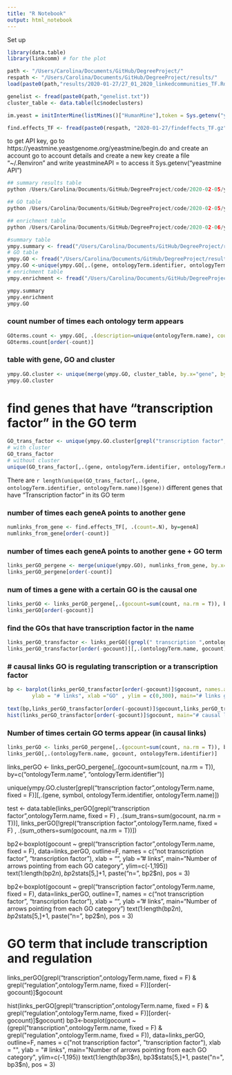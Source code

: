 ```yaml
---
title: "R Notebook"
output: html_notebook
---
```

Set up
```r
library(data.table)
library(linkcomm) # for the plot

path <- "/Users/Carolina/Documents/GitHub/DegreeProject/" 
respath <- "/Users/Carolina/Documents/GitHub/DegreeProject/results/"
load(paste0(path,"results/2020-01-27/27_01_2020_linkedcommunities_TF.Rdata"))

genelist <- fread(paste0(path,"genelist.txt"))
cluster_table <- data.table(lc$nodeclusters)

im.yeast = initInterMine(listMines()["HumanMine"],token = Sys.getenv("yeastmine API"))

find.effects_TF <- fread(paste0(respath, "2020-01-27/findeffects_TF.gz"))
```

to get API key, go to https://yeastmine.yeastgenome.org/yeastmine/begin.do and create an account
go to account details and create a new key
create a file "~/.Renviron" and write yeastmineAPI = <token you just created>
to access it Sys.getenv("yeastmine API")
```python
## summary results table
python /Users/Carolina/Documents/GitHub/DegreeProject/code/2020-02-05/yeastmineanalysis.py > /Users/Carolina/Documents/GitHub/DegreeProject/results/2020-02-05/yeastminepy/yeastmine_summary_py.txt

## GO table
python /Users/Carolina/Documents/GitHub/DegreeProject/code/2020-02-05/yeastmine_ontology.py > /Users/Carolina/Documents/GitHub/DegreeProject/results/2020-02-05/yeastminepy/yeastmine_ontology_py.txt

## enrichment table
python /Users/Carolina/Documents/GitHub/DegreeProject/code/2020-02-06/yeastminepy_goenrichment.py > /Users/Carolina/Documents/GitHub/DegreeProject/results/2020-02-06/enrichment.txt
```


```r
#summary table
ympy.summary <- fread("/Users/Carolina/Documents/GitHub/DegreeProject/results/2020-02-05/yeastminepy/yeastmine_summary_py.txt")
# GO table
ympy.GO <- fread("/Users/Carolina/Documents/GitHub/DegreeProject/results/2020-02-05/yeastminepy/yeastmine_ontology_py.txt")
ympy.GO <-unique(ympy.GO[,.(gene, ontologyTerm.identifier, ontologyTerm.name)])
# enrichment table
ympy.enrichment <- fread("/Users/Carolina/Documents/GitHub/DegreeProject/results/2020-02-06/enrichment.txt")
```

```r
ympy.summary
ympy.enrichment
ympy.GO
```

### count number of times each ontology term appears
```r
GOterms.count <- ympy.GO[, .(description=unique(ontologyTerm.name), count = .N), by = ontologyTerm.identifier]
GOterms.count[order(-count)]
```

### table with gene, GO and cluster
```r
ympy.GO.cluster <- unique(merge(ympy.GO, cluster_table, by.x="gene", by.y="node", all=T, allow.cartesian=TRUE))
ympy.GO.cluster
```

# find genes that have "transcription factor" in the GO term
```r
GO_trans_factor <- unique(ympy.GO.cluster[grepl("transcription factor",ontologyTerm.name, fixed = F)])
# with cluster
GO_trans_factor
# without cluster
unique(GO_trans_factor[,.(gene, ontologyTerm.identifier, ontologyTerm.name)])
```

There are `r length(unique(GO_trans_factor[,.(gene, ontologyTerm.identifier, ontologyTerm.name)]$gene))` different genes that have "Transcription factor" in its GO term  

### number of times each geneA points to another gene
```r
numlinks_from_gene <- find.effects_TF[, .(count=.N), by=geneA]
numlinks_from_gene[order(-count)]
```

### number of times each geneA points to another gene + GO term 
```r
links_perGO_pergene <- merge(unique(ympy.GO), numlinks_from_gene, by.x="gene", by.y="geneA", all=T)
links_perGO_pergene[order(-count)]
```

### num of times a gene with a certain GO is the causal one
```r
links_perGO <- links_perGO_pergene[,.(gocount=sum(count, na.rm = T)), by=c("ontologyTerm.identifier", "ontologyTerm.name")]
links_perGO[order(-gocount)]
```

### find the GOs that have transcription factor in the name
```r
links_perGO_transfactor <- links_perGO[(grepl(" transcription ",ontologyTerm.name, fixed = F) & grepl(" regulation ",ontologyTerm.name, fixed = F)) | grepl("transcription factor",ontologyTerm.name, fixed = F)]
links_perGO_transfactor[order(-gocount)][,.(ontologyTerm.name, gocount)]
```

### # causal links GO is regulating transcription or a transcription factor
```r
bp <- barplot(links_perGO_transfactor[order(-gocount)]$gocount, names.arg = links_perGO_transfactor$ontologyTerm.identifier, 
        ylab = "# links", xlab ="GO" , ylim = c(0,300), main="# links going out of genes with GO term \n only GO terms including 'transcription factor'")
    
text(bp,links_perGO_transfactor[order(-gocount)]$gocount,links_perGO_transfactor[order(-gocount)]$gocount,cex=0.8, pos=3) 
hist(links_perGO_transfactor[order(-gocount)]$gocount, main="# causal links \n GO is regulating transcription or a transcription factor")
```

### Number of times certain GO terms appear (in causal links)
```r
links_perGO <- links_perGO_pergene[,.(gocount=sum(count, na.rm = T)), by=c("ontologyTerm.name", "ontologyTerm.identifier")]
links_perGO[,.(ontologyTerm.name, gocount, ontologyTerm.identifier)]
```




links_perGO <- links_perGO_pergene[,.(gocount=sum(count, na.rm = T)), by=c("ontologyTerm.name", "ontologyTerm.identifier")]

unique(ympy.GO.cluster[grepl("transcription factor",ontologyTerm.name, fixed = F)][,.(gene, symbol, ontologyTerm.identifier, ontologyTerm.name)])

test <- data.table(links_perGO[grepl("transcription factor",ontologyTerm.name, fixed = F) , .(sum_trans=sum(gocount, na.rm = T))], links_perGO[!grepl("transcription factor",ontologyTerm.name, fixed = F) , .(sum_others=sum(gocount, na.rm = T))])

bp2<-boxplot(gocount ~ grepl("transcription factor",ontologyTerm.name, fixed = F), data=links_perGO, outline=F, 
             names = c("not transcription factor", "transcription factor"), 
             xlab = "", ylab = "# links",  main="Number of arrows pointing from each GO category", 
             ylim=c(-1,195))
text(1:length(bp2$n), bp2$stats[5,]+1, paste("n=", bp2$n), pos = 3)

bp2<-boxplot(gocount ~ grepl("transcription factor",ontologyTerm.name, fixed = F), data=links_perGO, outline=T, names = c("not transcription factor", "transcription factor"), xlab = "", ylab = "# links", main="Number of arrows pointing from each GO category")
text(1:length(bp2$n), bp2$stats[5,]+1, paste("n=", bp2$n), pos = 3)


# GO term that include transcription and regulation
links_perGO[grepl("transcription",ontologyTerm.name, fixed = F) & grepl("regulation",ontologyTerm.name, fixed = F)][order(-gocount)]$gocount

hist(links_perGO[grepl("transcription",ontologyTerm.name, fixed = F) & grepl("regulation",ontologyTerm.name, fixed = F)][order(-gocount)]$gocount)
bp3<-boxplot(gocount ~ (grepl("transcription",ontologyTerm.name, fixed = F) & grepl("regulation",ontologyTerm.name, fixed = F)), 
             data=links_perGO, outline=F, 
            names = c("not transcription factor", "transcription factor"),
             xlab = "", ylab = "# links",  main="Number of arrows pointing from each GO category", 
             ylim=c(-1,195))
text(1:length(bp3$n), bp3$stats[5,]+1, paste("n=", bp3$n), pos = 3)



